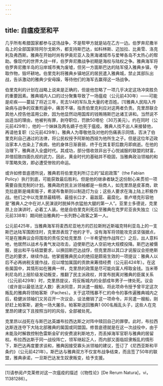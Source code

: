 ```yaml
---
---
---
```

title: 自瘟疫至和平
---




几乎所有希腊国家都参与这场战争，不是帮甲方就是站在乙方一边。伯罗奔尼撒半岛上的全部国家除阿尔戈斯外，都支持斯巴达，如科林斯、迈加拉、比奥雪、洛克利及弗西斯。雅典在开始时尚有伊奥尼亚人及黑海诸城市与爱琴各岛不太热心的帮助。像现代的世界大战一样，伯罗奔尼撒战争初期是海权与陆权之争。雅典海军将伯罗奔尼撒半岛的沿岸城市夷为废墟，但另一方面斯巴达的陆军侵入雅典乡镇，夺取作物，毁坏耕地。伯里克利将雅典乡镇地区的居民遣入雅典城，禁止其部队出战，告诉激动的雅典少安毋躁，等待他们的海军去赢得这一场战争。

伯里克利的计划在战略上说来是正确的，但是他忽略了一项几乎决定这场冲突胜负的重要因素。雅典城内人口的过分聚集导致了一场瘟疫（公元前430年）——可能是疟疾——蔓延了将近三年，死去1/4的军队及大量的老百姓。[1]雅典人民陷入传染病与战争的双重煎逼中，痛苦不堪，指责伯里克利应对这两者负责。克里昂联合其他人控告他滥用公款，因为他显然动用国库的钱贿赂斯巴达诸王讲和。当然说不出适当的理由，他被判有罪，剥夺职位，罚款50塔伦（30万美元）。约在同时（公元前429年），他的一个妹妹及两名嫡子也死于瘟疫。雅典人找不出人来接替他，再请他复职（公元前429年）。雅典人为尊敬他及对他的伤痛表示同情，否决了伯里克利自己通过的法律，将公民权授予阿斯帕西娅为他所生之子。但是这位年迈政治家本人也染上了疾病，他的身体日渐衰弱，终于在其复职后数月即病逝。在他的治理下，雅典进入全盛时代。其成功，部分借收敛非出于心悦诚服的联盟的财富，并借招致四面仇视的武力，因此，黄金时代的基础并不稳固，当雅典政治领袖的和平策略失效，即必遭受惨败的命运。

或许如修昔底德所说，雅典若将伯里克利所订立的“延宕政策”（the Fabian Policy）执行到底，可能获致最后胜利。但是他的继承者缺乏这份耐心来贯彻一项需要自我克制的计划。雅典政府民主派领袖都是一些商人，如克里昂是皮革商，欧克拉底斯是绳索贩子，希波布鲁斯则以制造灯为业；这些人要求在海上陆上积极作战。他们之中以克里昂最精明、最擅长口才、最跋扈、最腐化。普卢塔克形容他是“雅典人之中在对人民演说时脱掉外衣猛拍大腿的第一人”。亚里士多德说，克里昂上台演讲时，必着工人装。他是自伯里克利死后至雅典在克罗尼亚丧失独立（公元前338年）期间统治雅典的一长列野心政客之第一人。

公元前425年，当雅典海军将麦西尼亚地方的匹拉斯附近斯福克特利亚岛上的一支斯巴达陆军围困住时，克里昂表现了他的才干。没有海军将领能攻克该坚强据点，可是在雅典议会将围攻的责任交给克里昂（一半希望他作战阵亡）之后，出人意料地，他居然以战术与勇气发动攻击，迫使斯巴达人空前地大规模投降。斯巴达被慑服，提出和平与结盟要求，以换回斯巴达战俘，但克里昂以其口才说服议会拒绝斯巴达的要求，继续作战。他掌握雅典民众的绝招是颇易生效的一项提议：雅典人以后不必再纳税支援作战，应以增加属国的贡款来筹措经费（公元前424年）。在这些属国中，其情形如在雅典一样，克里昂的政策是尽可能向富人榨取金钱。当米蒂利尼岛的上层阶级发动叛变，推翻了民主派政权，并宣布脱离对雅典的臣属关系（公元前429年）时，克里昂提议，将反叛城内的全部成年男子一律处死。议会（或许是以最低法定人数）表决同意，并派遣一艘船，将此项命令授予曾平定这次叛乱的雅典将领帕客斯（Paches）。关于这项残暴不仁的命令的事传遍雅典城内之后，稳健派领袖们又另召开一次议会，设法撤销了这一项命令，并另遣一艘船，刚好赶上帕客斯，避免一场大屠杀。帕客斯送回雅典1 000名叛乱头子，这些人在克里昂的建议下且按照当时的风俗，全部被处死。

克里昂以战死在与斯巴达英雄布拉西达斯之对阵中赎回自己的罪孽。此时，布拉西达斯连连夺下大陆北部雅典的属国或同盟国。修昔底德就是在这一次战役中，由于未能及时解救控制色雷斯金矿的安费波利斯地方，而丢掉海军官职与雅典的居留权。布拉西达斯于同一战役阵亡，领军继起乏人，而内部又面临奴隶叛乱的情形下，斯巴达再度要求谈和，雅典因接受寡头派领袖的建议，签订了《尼西亚斯和平条约》（公元前421年）。斯巴达与雅典双方不仅宣布战争结束，而且签了50年的联盟，雅典承诺，一旦斯巴达发生奴隶叛变，给予支援。



* * *



[1]请参阅卢克莱修对这一次瘟疫的描述（《物性论》[De Rerum Natura]，vi，11381286）。